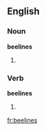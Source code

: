 ==English==

===Noun===
'''beelines'''

# {{plural of|[[beeline]]}}

===Verb===
'''beelines'''

# {{third-person singular of|[[beeline]]}}

[[fr:beelines]]